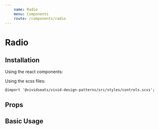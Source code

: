 ```yaml
---
    name: Radio
    menu: Components
    route: /components/radio
---
```




# Radio
## Installation
Using the react components:


Using the scss files:

    @import '@vividseats/vivid-design-patterns/src/styles/controls.scss';

## Props
<PropsTable of={Radio}/>

## Basic Usage
<Playground>
    <Radio value="cc" label="Credit Card" id="1" />
    <Radio value="pp" label="PayPal" id="2"/>
    <Radio value="pp_credit" label="PayPal Credit" id="3" disabled/>
</Playground>